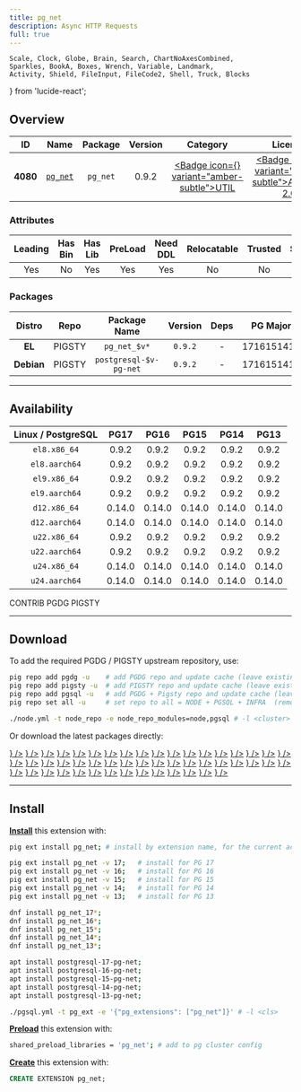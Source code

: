 ```yaml
---
title: pg_net
description: Async HTTP Requests
full: true
---
```


    Scale, Clock, Globe, Brain, Search, ChartNoAxesCombined,
    Sparkles, BookA, Boxes, Wrench, Variable, Landmark,
    Activity, Shield, FileInput, FileCode2, Shell, Truck, Blocks
} from 'lucide-react';

## Overview

| <TooltipIconButton tooltip="Extension unique identifier" side="top">ID</TooltipIconButton> | <TooltipIconButton tooltip="Extension name" side="top">Name</TooltipIconButton> | <TooltipIconButton tooltip="Package name for installation" side="top">Package</TooltipIconButton> | <TooltipIconButton tooltip="Latest available extension version" side="top">Version</TooltipIconButton> | <TooltipIconButton tooltip="Extension category" side="top">Category</TooltipIconButton> | <TooltipIconButton tooltip="Open source license" side="top">License</TooltipIconButton> | <TooltipIconButton tooltip="Programming language" side="top">Lang</TooltipIconButton> |
|:--------:|:--------:|:----------:|:--------------:|:---------------------------------------:|:------------------------------------------------------:|:----:|
| **4080** | [`pg_net`](https://github.com/supabase/pg_net) | `pg_net` | 0.9.2 | <a href="/ext/util" className="no-underline"><Badge icon={<Wrench />} variant="amber-subtle">UTIL</Badge></a> | <a href="/ext/list/license#apache-20" className="no-underline"><Badge icon={<Scale />} variant="green-subtle">Apache-2.0</Badge></a> | <a href="/ext/list/lang#c"><Badge icon={<FileCode2 />} variant="blue-subtle">C</Badge></a> |

### Attributes

| <TooltipIconButton tooltip="The Primary Leading extension in the Package" side="top">Leading</TooltipIconButton> | <TooltipIconButton tooltip="Contains binary utils" side="top">Has Bin</TooltipIconButton> | <TooltipIconButton tooltip="Contains .so shared library files" side="top">Has Lib</TooltipIconButton> | <TooltipIconButton tooltip="Requires preloading via shared_preload_libraries" side="top">PreLoad</TooltipIconButton> | <TooltipIconButton tooltip="Requires CREATE EXTENSION DDL command" side="top">Need DDL</TooltipIconButton> | <TooltipIconButton tooltip="Can be installed in any schema" side="top">Relocatable</TooltipIconButton> | <TooltipIconButton tooltip="Can be created by non-superuser" side="top">Trusted</TooltipIconButton> | <TooltipIconButton tooltip="Schemas used by this extension" side="top">Schemas</TooltipIconButton> |
|:-------:|:-------:|:-------:|:-------:|:--------:|:-----------:|:-------:|:-------:|
| Yes | No | Yes | Yes | Yes | No | No | - |

### Packages

| <TooltipIconButton tooltip="Linux distribution family, EL or Debian" side="top">Distro</TooltipIconButton> | <TooltipIconButton tooltip="Package repository" side="top">Repo</TooltipIconButton> | <TooltipIconButton tooltip="The RPM/DEB Package Name Pattern (replace $v with real pg major)" side="top">Package Name</TooltipIconButton> | <TooltipIconButton tooltip="Latest package version" side="top">Version</TooltipIconButton> | <TooltipIconButton tooltip="RPM/DEB Package dependencies" side="top">Deps</TooltipIconButton> | <TooltipIconButton tooltip="Available in these PostgreSQL Major Versions" side="top">PG Major</TooltipIconButton> |
|:----------:|:--------:|:------------------------:|:-----------:|:------------:|:------------------:|
|   **EL**   | <Badge variant="amber-subtle"><span className="font-bold">PIGSTY</span></Badge> | `pg_net_$v*` | `0.9.2` | - | <Badge variant="green-subtle">17</Badge><Badge variant="green-subtle">16</Badge><Badge variant="green-subtle">15</Badge><Badge variant="green-subtle">14</Badge><Badge variant="green-subtle">13</Badge> |
| **Debian** | <Badge variant="amber-subtle"><span className="font-bold">PIGSTY</span></Badge> | `postgresql-$v-pg-net` | `0.9.2` | - | <Badge variant="green-subtle">17</Badge><Badge variant="green-subtle">16</Badge><Badge variant="green-subtle">15</Badge><Badge variant="green-subtle">14</Badge><Badge variant="green-subtle">13</Badge> |



------

## Availability

| <TooltipIconButton tooltip="Linux Distro Arch / PostgreSQL Major Version" side="top">Linux / PostgreSQL </TooltipIconButton> | **PG17** | **PG16** | **PG15** | **PG14** | **PG13** |
|:-----:|:-----:|:-----:|:-----:|:-----:|:-----:|
| `el8.x86_64` | <Badge variant="amber-subtle">0.9.2</Badge> | <Badge variant="amber-subtle">0.9.2</Badge> | <Badge variant="amber-subtle">0.9.2</Badge> | <Badge variant="amber-subtle">0.9.2</Badge> | <Badge variant="amber-subtle">0.9.2</Badge> |
| `el8.aarch64` | <Badge variant="amber-subtle">0.9.2</Badge> | <Badge variant="amber-subtle">0.9.2</Badge> | <Badge variant="amber-subtle">0.9.2</Badge> | <Badge variant="amber-subtle">0.9.2</Badge> | <Badge variant="amber-subtle">0.9.2</Badge> |
| `el9.x86_64` | <Badge variant="amber-subtle">0.9.2</Badge> | <Badge variant="amber-subtle">0.9.2</Badge> | <Badge variant="amber-subtle">0.9.2</Badge> | <Badge variant="amber-subtle">0.9.2</Badge> | <Badge variant="amber-subtle">0.9.2</Badge> |
| `el9.aarch64` | <Badge variant="amber-subtle">0.9.2</Badge> | <Badge variant="amber-subtle">0.9.2</Badge> | <Badge variant="amber-subtle">0.9.2</Badge> | <Badge variant="amber-subtle">0.9.2</Badge> | <Badge variant="amber-subtle">0.9.2</Badge> |
| `d12.x86_64` | <Badge variant="amber-subtle">0.14.0</Badge> | <Badge variant="amber-subtle">0.14.0</Badge> | <Badge variant="amber-subtle">0.14.0</Badge> | <Badge variant="amber-subtle">0.14.0</Badge> | <Badge variant="amber-subtle">0.14.0</Badge> |
| `d12.aarch64` | <Badge variant="amber-subtle">0.14.0</Badge> | <Badge variant="amber-subtle">0.14.0</Badge> | <Badge variant="amber-subtle">0.14.0</Badge> | <Badge variant="amber-subtle">0.14.0</Badge> | <Badge variant="amber-subtle">0.14.0</Badge> |
| `u22.x86_64` | <Badge variant="amber-subtle">0.9.2</Badge> | <Badge variant="amber-subtle">0.9.2</Badge> | <Badge variant="amber-subtle">0.9.2</Badge> | <Badge variant="amber-subtle">0.9.2</Badge> | <Badge variant="amber-subtle">0.9.2</Badge> |
| `u22.aarch64` | <Badge variant="amber-subtle">0.9.2</Badge> | <Badge variant="amber-subtle">0.9.2</Badge> | <Badge variant="amber-subtle">0.9.2</Badge> | <Badge variant="amber-subtle">0.9.2</Badge> | <Badge variant="amber-subtle">0.9.2</Badge> |
| `u24.x86_64` | <Badge variant="amber-subtle">0.14.0</Badge> | <Badge variant="amber-subtle">0.14.0</Badge> | <Badge variant="amber-subtle">0.14.0</Badge> | <Badge variant="amber-subtle">0.14.0</Badge> | <Badge variant="amber-subtle">0.14.0</Badge> |
| `u24.aarch64` | <Badge variant="amber-subtle">0.14.0</Badge> | <Badge variant="amber-subtle">0.14.0</Badge> | <Badge variant="amber-subtle">0.14.0</Badge> | <Badge variant="amber-subtle">0.14.0</Badge> | <Badge variant="amber-subtle">0.14.0</Badge> |

<Badge variant="green-subtle"><span className="font-black">CONTRIB</span></Badge> <Badge variant="blue-subtle"><span className="font-black">PGDG</span></Badge> <Badge variant="amber-subtle"><span className="font-black">PIGSTY</span></Badge>

------

## Download

To add the required PGDG / PIGSTY upstream repository, use:

```bash tab="pig"
pig repo add pgdg -u    # add PGDG repo and update cache (leave existing repos)
pig repo add pigsty -u  # add PIGSTY repo and update cache (leave existing repos)
pig repo add pgsql -u   # add PGDG + Pigsty repo and update cache (leave existing repos)
pig repo set all -u     # set repo to all = NODE + PGSQL + INFRA  (remove existing repos)
```
```bash tab="pigsty"
./node.yml -t node_repo -e node_repo_modules=node,pgsql # -l <cluster>
```

Or download the latest packages directly:

<Files>
    <Folder name="el8.x86_64">
        <a href="https://repo.pigsty.io/yum/pgsql/el8.x86_64/pg_net_17-0.9.2-2PIGSTY.el8.x86_64.rpm"><File name="pg_net_17-0.9.2-2PIGSTY.el8.x86_64.rpm" icon={<Package className="text-emerald-500" />} /></a>
        <a href="https://repo.pigsty.io/yum/pgsql/el8.x86_64/pg_net_16-0.9.2-2PIGSTY.el8.x86_64.rpm"><File name="pg_net_16-0.9.2-2PIGSTY.el8.x86_64.rpm" icon={<Package className="text-emerald-500" />} /></a>
        <a href="https://repo.pigsty.io/yum/pgsql/el8.x86_64/pg_net_15-0.9.2-2PIGSTY.el8.x86_64.rpm"><File name="pg_net_15-0.9.2-2PIGSTY.el8.x86_64.rpm" icon={<Package className="text-emerald-500" />} /></a>
        <a href="https://repo.pigsty.io/yum/pgsql/el8.x86_64/pg_net_14-0.9.2-2PIGSTY.el8.x86_64.rpm"><File name="pg_net_14-0.9.2-2PIGSTY.el8.x86_64.rpm" icon={<Package className="text-emerald-500" />} /></a>
        <a href="https://repo.pigsty.io/yum/pgsql/el8.x86_64/pg_net_13-0.9.2-2PIGSTY.el8.x86_64.rpm"><File name="pg_net_13-0.9.2-2PIGSTY.el8.x86_64.rpm" icon={<Package className="text-emerald-500" />} /></a>
    </Folder>
    <Folder name="el8.aarch64">
        <a href="https://repo.pigsty.io/yum/pgsql/el8.aarch64/pg_net_17-0.9.2-2PIGSTY.el8.aarch64.rpm"><File name="pg_net_17-0.9.2-2PIGSTY.el8.aarch64.rpm" icon={<Package className="text-orange-500" />} /></a>
        <a href="https://repo.pigsty.io/yum/pgsql/el8.aarch64/pg_net_16-0.9.2-2PIGSTY.el8.aarch64.rpm"><File name="pg_net_16-0.9.2-2PIGSTY.el8.aarch64.rpm" icon={<Package className="text-orange-500" />} /></a>
        <a href="https://repo.pigsty.io/yum/pgsql/el8.aarch64/pg_net_15-0.9.2-2PIGSTY.el8.aarch64.rpm"><File name="pg_net_15-0.9.2-2PIGSTY.el8.aarch64.rpm" icon={<Package className="text-orange-500" />} /></a>
        <a href="https://repo.pigsty.io/yum/pgsql/el8.aarch64/pg_net_14-0.9.2-2PIGSTY.el8.aarch64.rpm"><File name="pg_net_14-0.9.2-2PIGSTY.el8.aarch64.rpm" icon={<Package className="text-orange-500" />} /></a>
        <a href="https://repo.pigsty.io/yum/pgsql/el8.aarch64/pg_net_13-0.9.2-2PIGSTY.el8.aarch64.rpm"><File name="pg_net_13-0.9.2-2PIGSTY.el8.aarch64.rpm" icon={<Package className="text-orange-500" />} /></a>
    </Folder>
    <Folder name="el9.x86_64">
        <a href="https://repo.pigsty.io/yum/pgsql/el9.x86_64/pg_net_17-0.9.2-2PIGSTY.el9.x86_64.rpm"><File name="pg_net_17-0.9.2-2PIGSTY.el9.x86_64.rpm" icon={<Package className="text-emerald-500" />} /></a>
        <a href="https://repo.pigsty.io/yum/pgsql/el9.x86_64/pg_net_16-0.9.2-2PIGSTY.el9.x86_64.rpm"><File name="pg_net_16-0.9.2-2PIGSTY.el9.x86_64.rpm" icon={<Package className="text-emerald-500" />} /></a>
        <a href="https://repo.pigsty.io/yum/pgsql/el9.x86_64/pg_net_15-0.9.2-2PIGSTY.el9.x86_64.rpm"><File name="pg_net_15-0.9.2-2PIGSTY.el9.x86_64.rpm" icon={<Package className="text-emerald-500" />} /></a>
        <a href="https://repo.pigsty.io/yum/pgsql/el9.x86_64/pg_net_14-0.9.2-2PIGSTY.el9.x86_64.rpm"><File name="pg_net_14-0.9.2-2PIGSTY.el9.x86_64.rpm" icon={<Package className="text-emerald-500" />} /></a>
        <a href="https://repo.pigsty.io/yum/pgsql/el9.x86_64/pg_net_13-0.9.2-2PIGSTY.el9.x86_64.rpm"><File name="pg_net_13-0.9.2-2PIGSTY.el9.x86_64.rpm" icon={<Package className="text-emerald-500" />} /></a>
    </Folder>
    <Folder name="el9.aarch64">
        <a href="https://repo.pigsty.io/yum/pgsql/el9.aarch64/pg_net_17-0.9.2-2PIGSTY.el9.aarch64.rpm"><File name="pg_net_17-0.9.2-2PIGSTY.el9.aarch64.rpm" icon={<Package className="text-orange-500" />} /></a>
        <a href="https://repo.pigsty.io/yum/pgsql/el9.aarch64/pg_net_16-0.9.2-2PIGSTY.el9.aarch64.rpm"><File name="pg_net_16-0.9.2-2PIGSTY.el9.aarch64.rpm" icon={<Package className="text-orange-500" />} /></a>
        <a href="https://repo.pigsty.io/yum/pgsql/el9.aarch64/pg_net_15-0.9.2-2PIGSTY.el9.aarch64.rpm"><File name="pg_net_15-0.9.2-2PIGSTY.el9.aarch64.rpm" icon={<Package className="text-orange-500" />} /></a>
        <a href="https://repo.pigsty.io/yum/pgsql/el9.aarch64/pg_net_14-0.9.2-2PIGSTY.el9.aarch64.rpm"><File name="pg_net_14-0.9.2-2PIGSTY.el9.aarch64.rpm" icon={<Package className="text-orange-500" />} /></a>
        <a href="https://repo.pigsty.io/yum/pgsql/el9.aarch64/pg_net_13-0.9.2-2PIGSTY.el9.aarch64.rpm"><File name="pg_net_13-0.9.2-2PIGSTY.el9.aarch64.rpm" icon={<Package className="text-orange-500" />} /></a>
    </Folder>
    <Folder name="d12.x86_64">
        <a href="https://repo.pigsty.io/apt/pgsql/bookworm/pool/main/p/pg-net/postgresql-17-pg-net_0.14.0-1PIGSTY~bookworm_amd64.deb"><File name="postgresql-17-pg-net_0.14.0-1PIGSTY~bookworm_amd64.deb" icon={<Box className="text-emerald-500" />} /></a>
        <a href="https://repo.pigsty.io/apt/pgsql/bookworm/pool/main/p/pg-net/postgresql-16-pg-net_0.14.0-1PIGSTY~bookworm_amd64.deb"><File name="postgresql-16-pg-net_0.14.0-1PIGSTY~bookworm_amd64.deb" icon={<Box className="text-emerald-500" />} /></a>
        <a href="https://repo.pigsty.io/apt/pgsql/bookworm/pool/main/p/pg-net/postgresql-15-pg-net_0.14.0-1PIGSTY~bookworm_amd64.deb"><File name="postgresql-15-pg-net_0.14.0-1PIGSTY~bookworm_amd64.deb" icon={<Box className="text-emerald-500" />} /></a>
        <a href="https://repo.pigsty.io/apt/pgsql/bookworm/pool/main/p/pg-net/postgresql-14-pg-net_0.14.0-1PIGSTY~bookworm_amd64.deb"><File name="postgresql-14-pg-net_0.14.0-1PIGSTY~bookworm_amd64.deb" icon={<Box className="text-emerald-500" />} /></a>
        <a href="https://repo.pigsty.io/apt/pgsql/bookworm/pool/main/p/pg-net/postgresql-13-pg-net_0.14.0-1PIGSTY~bookworm_amd64.deb"><File name="postgresql-13-pg-net_0.14.0-1PIGSTY~bookworm_amd64.deb" icon={<Box className="text-emerald-500" />} /></a>
    </Folder>
    <Folder name="d12.aarch64">
        <a href="https://repo.pigsty.io/apt/pgsql/bookworm/pool/main/p/pg-net/postgresql-17-pg-net_0.14.0-1PIGSTY~bookworm_arm64.deb"><File name="postgresql-17-pg-net_0.14.0-1PIGSTY~bookworm_arm64.deb" icon={<Box className="text-orange-500" />} /></a>
        <a href="https://repo.pigsty.io/apt/pgsql/bookworm/pool/main/p/pg-net/postgresql-16-pg-net_0.14.0-1PIGSTY~bookworm_arm64.deb"><File name="postgresql-16-pg-net_0.14.0-1PIGSTY~bookworm_arm64.deb" icon={<Box className="text-orange-500" />} /></a>
        <a href="https://repo.pigsty.io/apt/pgsql/bookworm/pool/main/p/pg-net/postgresql-15-pg-net_0.14.0-1PIGSTY~bookworm_arm64.deb"><File name="postgresql-15-pg-net_0.14.0-1PIGSTY~bookworm_arm64.deb" icon={<Box className="text-orange-500" />} /></a>
        <a href="https://repo.pigsty.io/apt/pgsql/bookworm/pool/main/p/pg-net/postgresql-14-pg-net_0.14.0-1PIGSTY~bookworm_arm64.deb"><File name="postgresql-14-pg-net_0.14.0-1PIGSTY~bookworm_arm64.deb" icon={<Box className="text-orange-500" />} /></a>
        <a href="https://repo.pigsty.io/apt/pgsql/bookworm/pool/main/p/pg-net/postgresql-13-pg-net_0.14.0-1PIGSTY~bookworm_arm64.deb"><File name="postgresql-13-pg-net_0.14.0-1PIGSTY~bookworm_arm64.deb" icon={<Box className="text-orange-500" />} /></a>
    </Folder>
    <Folder name="u22.x86_64">
        <a href="https://repo.pigsty.io/apt/pgsql/jammy/pool/main/p/pg-net/postgresql-17-pg-net_0.9.2-1PIGSTY~jammy_amd64.deb"><File name="postgresql-17-pg-net_0.9.2-1PIGSTY~jammy_amd64.deb" icon={<Box className="text-emerald-500" />} /></a>
        <a href="https://repo.pigsty.io/apt/pgsql/jammy/pool/main/p/pg-net/postgresql-16-pg-net_0.9.2-1PIGSTY~jammy_amd64.deb"><File name="postgresql-16-pg-net_0.9.2-1PIGSTY~jammy_amd64.deb" icon={<Box className="text-emerald-500" />} /></a>
        <a href="https://repo.pigsty.io/apt/pgsql/jammy/pool/main/p/pg-net/postgresql-15-pg-net_0.9.2-1PIGSTY~jammy_amd64.deb"><File name="postgresql-15-pg-net_0.9.2-1PIGSTY~jammy_amd64.deb" icon={<Box className="text-emerald-500" />} /></a>
        <a href="https://repo.pigsty.io/apt/pgsql/jammy/pool/main/p/pg-net/postgresql-14-pg-net_0.9.2-1PIGSTY~jammy_amd64.deb"><File name="postgresql-14-pg-net_0.9.2-1PIGSTY~jammy_amd64.deb" icon={<Box className="text-emerald-500" />} /></a>
        <a href="https://repo.pigsty.io/apt/pgsql/jammy/pool/main/p/pg-net/postgresql-13-pg-net_0.9.2-1PIGSTY~jammy_amd64.deb"><File name="postgresql-13-pg-net_0.9.2-1PIGSTY~jammy_amd64.deb" icon={<Box className="text-emerald-500" />} /></a>
    </Folder>
    <Folder name="u22.aarch64">
        <a href="https://repo.pigsty.io/apt/pgsql/jammy/pool/main/p/pg-net/postgresql-17-pg-net_0.9.2-1PIGSTY~jammy_arm64.deb"><File name="postgresql-17-pg-net_0.9.2-1PIGSTY~jammy_arm64.deb" icon={<Box className="text-orange-500" />} /></a>
        <a href="https://repo.pigsty.io/apt/pgsql/jammy/pool/main/p/pg-net/postgresql-16-pg-net_0.9.2-1PIGSTY~jammy_arm64.deb"><File name="postgresql-16-pg-net_0.9.2-1PIGSTY~jammy_arm64.deb" icon={<Box className="text-orange-500" />} /></a>
        <a href="https://repo.pigsty.io/apt/pgsql/jammy/pool/main/p/pg-net/postgresql-15-pg-net_0.9.2-1PIGSTY~jammy_arm64.deb"><File name="postgresql-15-pg-net_0.9.2-1PIGSTY~jammy_arm64.deb" icon={<Box className="text-orange-500" />} /></a>
        <a href="https://repo.pigsty.io/apt/pgsql/jammy/pool/main/p/pg-net/postgresql-14-pg-net_0.9.2-1PIGSTY~jammy_arm64.deb"><File name="postgresql-14-pg-net_0.9.2-1PIGSTY~jammy_arm64.deb" icon={<Box className="text-orange-500" />} /></a>
        <a href="https://repo.pigsty.io/apt/pgsql/jammy/pool/main/p/pg-net/postgresql-13-pg-net_0.9.2-1PIGSTY~jammy_arm64.deb"><File name="postgresql-13-pg-net_0.9.2-1PIGSTY~jammy_arm64.deb" icon={<Box className="text-orange-500" />} /></a>
    </Folder>
    <Folder name="u24.x86_64">
        <a href="https://repo.pigsty.io/apt/pgsql/noble/pool/main/p/pg-net/postgresql-17-pg-net_0.14.0-1PIGSTY~noble_amd64.deb"><File name="postgresql-17-pg-net_0.14.0-1PIGSTY~noble_amd64.deb" icon={<Box className="text-emerald-500" />} /></a>
        <a href="https://repo.pigsty.io/apt/pgsql/noble/pool/main/p/pg-net/postgresql-16-pg-net_0.14.0-1PIGSTY~noble_amd64.deb"><File name="postgresql-16-pg-net_0.14.0-1PIGSTY~noble_amd64.deb" icon={<Box className="text-emerald-500" />} /></a>
        <a href="https://repo.pigsty.io/apt/pgsql/noble/pool/main/p/pg-net/postgresql-15-pg-net_0.14.0-1PIGSTY~noble_amd64.deb"><File name="postgresql-15-pg-net_0.14.0-1PIGSTY~noble_amd64.deb" icon={<Box className="text-emerald-500" />} /></a>
        <a href="https://repo.pigsty.io/apt/pgsql/noble/pool/main/p/pg-net/postgresql-14-pg-net_0.14.0-1PIGSTY~noble_amd64.deb"><File name="postgresql-14-pg-net_0.14.0-1PIGSTY~noble_amd64.deb" icon={<Box className="text-emerald-500" />} /></a>
        <a href="https://repo.pigsty.io/apt/pgsql/noble/pool/main/p/pg-net/postgresql-13-pg-net_0.14.0-1PIGSTY~noble_amd64.deb"><File name="postgresql-13-pg-net_0.14.0-1PIGSTY~noble_amd64.deb" icon={<Box className="text-emerald-500" />} /></a>
    </Folder>
    <Folder name="u24.aarch64">
        <a href="https://repo.pigsty.io/apt/pgsql/noble/pool/main/p/pg-net/postgresql-17-pg-net_0.14.0-1PIGSTY~noble_arm64.deb"><File name="postgresql-17-pg-net_0.14.0-1PIGSTY~noble_arm64.deb" icon={<Box className="text-orange-500" />} /></a>
        <a href="https://repo.pigsty.io/apt/pgsql/noble/pool/main/p/pg-net/postgresql-16-pg-net_0.14.0-1PIGSTY~noble_arm64.deb"><File name="postgresql-16-pg-net_0.14.0-1PIGSTY~noble_arm64.deb" icon={<Box className="text-orange-500" />} /></a>
        <a href="https://repo.pigsty.io/apt/pgsql/noble/pool/main/p/pg-net/postgresql-15-pg-net_0.14.0-1PIGSTY~noble_arm64.deb"><File name="postgresql-15-pg-net_0.14.0-1PIGSTY~noble_arm64.deb" icon={<Box className="text-orange-500" />} /></a>
        <a href="https://repo.pigsty.io/apt/pgsql/noble/pool/main/p/pg-net/postgresql-14-pg-net_0.14.0-1PIGSTY~noble_arm64.deb"><File name="postgresql-14-pg-net_0.14.0-1PIGSTY~noble_arm64.deb" icon={<Box className="text-orange-500" />} /></a>
        <a href="https://repo.pigsty.io/apt/pgsql/noble/pool/main/p/pg-net/postgresql-13-pg-net_0.14.0-1PIGSTY~noble_arm64.deb"><File name="postgresql-13-pg-net_0.14.0-1PIGSTY~noble_arm64.deb" icon={<Box className="text-orange-500" />} /></a>
    </Folder>
</Files>

------

## Install

[**Install**](/docs/pgsql/extension/install) this extension with:

```bash tab="pig"
pig ext install pg_net; # install by extension name, for the current active PG version

pig ext install pg_net -v 17;   # install for PG 17
pig ext install pg_net -v 16;   # install for PG 16
pig ext install pg_net -v 15;   # install for PG 15
pig ext install pg_net -v 14;   # install for PG 14
pig ext install pg_net -v 13;   # install for PG 13
```
```bash tab="yum" 
dnf install pg_net_17*;
dnf install pg_net_16*;
dnf install pg_net_15*;
dnf install pg_net_14*;
dnf install pg_net_13*;
```
```bash tab="apt" 
apt install postgresql-17-pg-net;
apt install postgresql-16-pg-net;
apt install postgresql-15-pg-net;
apt install postgresql-14-pg-net;
apt install postgresql-13-pg-net;
```
```bash tab="ansible"
./pgsql.yml -t pg_ext -e '{"pg_extensions": ["pg_net"]}' # -l <cls>
```

[**Preload**](/docs/pgsql/extension/load) this extension with:

```bash
shared_preload_libraries = 'pg_net'; # add to pg cluster config
```

[**Create**](/docs/pgsql/extension/create) this extension with:

```sql
CREATE EXTENSION pg_net;
```


